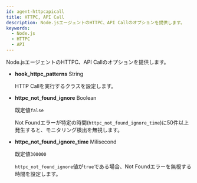 ```yaml
---
id: agent-httpcapicall
title: HTTPC, API Call
description: Node.jsエージェントのHTTPC、API Callのオプションを提供します。
keywords:
  - Node.js
  - HTTPC
  - API
---
```


Node.jsエージェントのHTTPC、API Callのオプションを提供します。

- **hook_httpc_patterns** <span class='type'>String</span>

  HTTP Callを実行するクラスを設定します。

- **httpc_not_found_ignore** <span class='type'>Boolean</span>

  既定値`false`

  Not Foundエラーが特定の時間(`httpc_not_found_ignore_time`)に50件以上発生すると、モニタリング検出を無視します。

- **httpc_not_found_ignore_time** <span class='type'>Milisecond</span>

  既定値`300000`

  `httpc_not_found_ignore`値が`true`である場合、Not Foundエラーを無視する時間を設定します。
